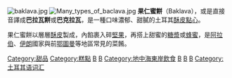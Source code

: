 {{Unreferenced|time=2018-09-10T13:49:19+00:00}}
{{Infobox Prepared Food
| name             = 果仁蜜餅
| image            = [[File:Baklava_-_Turkish_special,_80-ply.JPEG|250px]]
| caption          = 裝盤並切成各式形狀的果仁蜜餅
| country          = [[鄂圖曼土耳其帝國|鄂圖曼土耳其帝國]] (創新)<br />[[中亞|中亞]] (傳統)
| region           = 
| creator          =  
| course           = 甜點
| served           = 冷溫、室溫或加熱
| main_ingredient  = [[酥皮|酥皮]]、堅果、甜味料
| variations       = 多樣
| calories         = 
| other            = 
}}
[[File:baklava.jpg|thumb]]
[[File:Many_types_of_baclava.jpg|thumb]]
'''果仁蜜餅'''（Baklava），或是直接音譯成'''巴拉瓦餅'''或'''巴克拉瓦'''，是一種口味濃郁、甜膩的土耳其[[糕點|酥皮點心]]。

果仁蜜餅以層層[[酥皮|酥皮]]製成，內餡裹入碎[[堅果|堅果]]，再搭上甜蜜的[[糖漿|糖漿]]或[[蜂蜜|蜂蜜]]，是[[阿拉伯世界|阿拉伯]]、[[大伊朗|伊朗]]國家與前[[奥斯曼帝国|鄂圖曼]]等地區常見的菜餚。


{{Wiktionary}}
{{commonscat|Baklava}}
{{cookbook}}

{{Dessert-stub}}

{{土耳其飲食}}
[[Category:甜品|Category:甜品]]
[[Category:糕點|Category:糕點]]
[[Category:塞爾維亞飲食|B]]
[[Category:保加利亞飲食|B]]
[[Category:地中海東岸飲食|Category:地中海東岸飲食]]
[[Category:地中海飲食|B]]
[[Category:中東飲食|B]]
[[Category:阿塞拜疆饮食|B]]
[[Category:土耳其语词汇|Category:土耳其语词汇]]